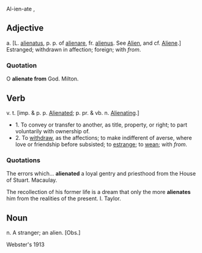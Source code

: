 Al-ien-ate , 
==Adjective==
a. 
[L. [[alienatus]], p. p. of [[alienare]], fr. [[alienus]]. See [[Alien]], and cf. [[Aliene]].] 
Estranged; withdrawn in affection; foreign; with ''from''. 
===Quotation===
O '''alienate from''' God. Milton.

==Verb==
v. t. [imp. & p. p. [[Alienated]]; p. pr. & vb. n. [[Alienating]].] 
*1. To convey or transfer to another, as title, property, or right; to part voluntarily with ownership of.
*2. To [[withdraw]], as the affections; to make indifferent of averse, where love or friendship before subsisted; to [[estrange]]; to [[wean]];  with ''from''.
===Quotations===
The errors which... '''alienated''' a loyal gentry and priesthood from the House of Stuart. Macaulay.

The recollection of his former life is a dream that only the more '''alienates''' him from the realities of the present. I. Taylor.

==Noun==
n. A stranger; an alien. [Obs.]



Webster's 1913